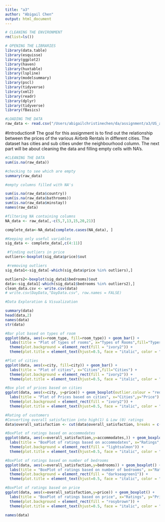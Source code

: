 ```yaml
---
title: "a3"
author: "Abigail Chen"
output: html_document
---
```


```r
# CLEANING THE ENVIRONMENT
rm(list=ls())

# OPENING THE LIBRARIES
library(data.table)
library(esquisse)
library(ggplot2)
library(haven)
library(huxtable)
library(lspline)
library(modelsummary)
library(pscl)
library(tidyverse)
library(xml2)
library(readr)
library(dplyr)
library(tidyverse)
library(fBasics)
```

```r
#LOADING THE DATA
raw_data <- read.csv("/Users/abigailchristinechen/da/assignment/a3/US_abnb.csv", stringsAsFactors = TRUE) 
```
#Introduction#
The goal for this assignment is to find out the relationship between the prices of the various Airbnb Rentals in different cities.  The dataset has cities and sub cities under the neighbourhood column.  The next part will be about cleaning the data and filling empty cells with NA's.
```r
#CLEANING THE DATA
sum(is.na(raw_data))

#checking to see which are empty
summary(raw_data) 

#empty columns filled with NA's

sum(is.na(raw_data$country))   
sum(is.na(raw_data$bathrooms))
sum(is.na(raw_data$minstay))
names(raw_data)

#filtering NA containing columns
NA_data <- raw_data[,-c(5,7,13,15,20,21)]    

complete_data<-NA_data[complete.cases(NA_data), ]

#Keeping only useful variables
sig_data <- complete_data[,c(4:11)] 

 #finding outliers in price 
outliers<-boxplot(sig_data$price)$out

 #removing outliers
sig_data1<-sig_data[-which(sig_data$price %in% outliers),]

outliers2<-boxplot(sig_data1$bedrooms)$out
data<-sig_data1[-which(sig_data1$bedrooms %in% outliers2),]
clean_data.csv <- write.csv(data)
# write.csv(DayData,"DayData.csv", row.names = FALSE)
```

```r
#Data Exploration & Visualization

summary(data)
head(data,2)
names(data)
str(data)

#Bar plot based on types of room
ggplot(data, aes(x=room_type, fill=room_type)) + geom_bar() +
  labs(title = "Plot of types of rooms", x="Types of Rooms",fill="Types of Rooms") +
  theme(plot.background = element_rect(fill = "ivory2")) +
  theme(plot.title = element_text(hjust=0.5, face = "italic", color = "darkred"))

#Plot of cities
ggplot(data, aes(x=city, fill=city)) + geom_bar() +
  labs(title = "Plot of cities", x="Cities",fill="Cities") +
  theme(plot.background = element_rect(fill = "ivory2")) +
  theme(plot.title = element_text(hjust=0.5, face = "italic", color = "darkred"))

#Box plot of prices based on cities
ggplot(data, aes(x=city, y=price)) + geom_boxplot(outlier.colour = "red") +
  labs(title = "Plot of Prices based on cities", x="Cities",y="Price") +
  theme(plot.background = element_rect(fill = "ivory2")) +
  theme(plot.title = element_text(hjust=0.5, face = "italic", color = "darkred"))
```

```r
#Rating of customers
#Converting overall satisfaction into high(1) & Low (0) ratings
data$overall_satisfaction <- cut(data$overall_satisfaction, breaks = c(-1,3.5,5), labels=c("0","1"))

#BoxPlot of ratings based on accommodates
ggplot(data, aes(x=overall_satisfaction,y=accommodates,)) + geom_boxplot() +
  labs(title = "BoxPlot of ratings based on accommodates", x="Ratings", y="Accommodates") +
  theme(plot.background = element_rect(fill = "lightsalmon")) +
  theme(plot.title = element_text(hjust=0.5, face = "italic", color = "darkred"))

#BoxPlot of ratings based on number of bedrooms
ggplot(data, aes(x=overall_satisfaction,y=bedrooms)) + geom_boxplot() +
  labs(title = "BoxPlot of ratings based on number of bedrooms", x="Ratings", y="No. of Bedrooms") +
  theme(plot.background = element_rect(fill = "darkseagreen1")) +
  theme(plot.title = element_text(hjust=0.5, face = "italic", color = "darkred"))

#BoxPlot of ratings based on price
ggplot(data, aes(x=overall_satisfaction,y=price)) + geom_boxplot() +
  labs(title = "BoxPlot of ratings based on price", x="Ratings", y="Price") +
  theme(plot.background = element_rect(fill = "rosybrown")) +
  theme(plot.title = element_text(hjust=0.5, face = "italic", color = "darkred"))

names(data)
```
